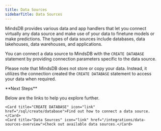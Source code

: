 ```yaml
---
title: Data Sources
sidebarTitle: Data Sources
---
```


MindsDB provides various data and app handlers that let you connect virtually any data source and make use of your data to finetune models or make predictions. The types of data sources include databases, data lakehouses, data warehouses, and applications.

You can connect a data source to MindsDB with the `CREATE DATABASE` statement by providing connection parameters specific to the data source.

Please note that MindsDB does not store or copy your data. Instead, it utilizes the connection created the `CREATE DATABASE` statement to access your data when required.

<Info>
**Next Steps**

Below are the links to help you explore further.

<CardGroup cols={3}>

    <Card title="CREATE DATABASE" icon="link" href="/sql/create/database">Find out how to connect a data source.</Card>
    <Card title="Data Sources" icon="link" href="/integrations/data-sources-overview">Check out available data sources.</Card>

</CardGroup>

</Info>
